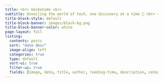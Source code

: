 ```yaml
---
title: <br> GeckoCode <br> 
subtitle: Unveiling the world of tech, one discovery at a time 🔭 <br> <br> <br> <br> <br> <br> 
title-block-style: default
title-block-banner: images/black-bg.png
title-block-banner-color: white
page-layout: full
listing:
  contents: posts
  sort: "date desc"
  image-align: left
  categories: true
  type: default
  sort-ui: true
  filter-ui: true
  fields: [image, date, title, author, reading-time, description, categories]
---
```


